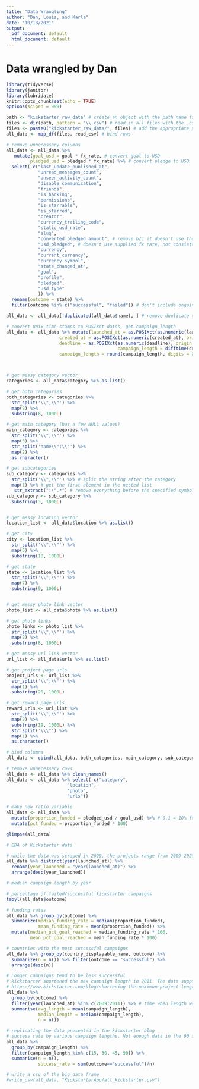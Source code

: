 ```yaml
---
title: "Data Wrangling"
author: "Dan, Louis, and Karla"
date: "10/13/2021"
output:
  pdf_document: default
  html_document: default
---
```


# Data wrangled by Dan

```r
library(tidyverse)
library(janitor)
library(lubridate)
knitr::opts_chunk$set(echo = TRUE)
options(scipen = 999)
```

```r
path <- "kickstarter_raw_data" # create an object with the path name for a folder of csv files
files <- dir(path, pattern = "\\.csv") # read in all files with the .csv extension
files <- paste0("kickstarter_raw_data/", files) # add the appropriate path name
all_data <- map_df(files, read_csv) # bind rows
```

```r
# remove unnecessary columns
all_data <- all_data %>% 
   mutate(goal_usd = goal * fx_rate, # convert goal to USD
         pledged_usd = pledged * fx_rate) %>% # convert pledge to USD
  select(-c("last_update_published_at", 
            "unread_messages_count", 
            "unseen_activity_count",
            "disable_communication",
            "friends",
            "is_backing",
            "permissions",
            "is_starrable",
            "is_starred",
            "creator",
            "currency_trailing_code",
            "static_usd_rate",
            "slug",
            "converted_pledged_amount", # remove b/c it doesn't use the supplied fx rate, not consistent
            "usd_pledged", # doesn't use supplied fx rate, not consistent
            "currency",
            "current_currency",
            "currency_symbol",
            "state_changed_at",
            "goal",
            "profile",
            "pledged",
            "usd_type"
            )) %>% 
  rename(outcome = state) %>%
  filter(outcome %in% c("successful", "failed")) # don't include ongoing, suspended, or canceled campaigns  

all_data <- all_data[!duplicated(all_data$name), ] # remove duplicate companies 

# convert Unix time stamps to POSIXct dates, get campaign_length
all_data <- all_data %>% mutate(launched_at = as.POSIXct(as.numeric(launched_at), origin = "1970-01-01"),
                    created_at = as.POSIXct(as.numeric(created_at), origin = "1970-01-01"),
                    deadline = as.POSIXct(as.numeric(deadline), origin = "1970-01-01"),
                                          campaign_length = difftime(deadline,launched_at, units = "days"),
                    campaign_length = round(campaign_length, digits = 0)) # remove decimals from days



# get messy category vector
categories <- all_data$category %>% as.list()

# get both categories
both_categories <- categories %>% 
  str_split('\\",\\"') %>% 
  map(2) %>%
  substring(8, 1000L)

# get main category (has a few NULL values)
main_category <- categories %>% 
  str_split('\\",\\"') %>% 
  map(3) %>%
  str_split('name\\":\\"') %>%
  map(2) %>% 
  as.character()

# get subcategories
sub_category <- categories %>% 
  str_split('\\",\\"') %>% # split the string after the category
  map(1) %>% # get the first element in the nested list 
   str_extract(":\".*") # remove everything before the specified symbols
sub_category <- sub_category %>%
  substring(3, 1000L) 


# get messy location vector
location_list <- all_data$location %>% as.list()

# get city 
city <- location_list %>%
  str_split('\\",\\"') %>%
  map(5) %>%
  substring(18, 1000L)

# get state
state <- location_list %>%
  str_split('\\",\\"') %>%
  map(7) %>%
  substring(9, 1000L)


# get messy photo link vector
photo_list <- all_data$photo %>% as.list()

# get photo links
photo_links <- photo_list %>% 
  str_split('\\",\\"') %>% 
  map(2) %>%
  substring(8, 1000L)

# get messy url link vector
url_list <- all_data$urls %>% as.list()

# get project page urls
project_urls <- url_list %>%
  str_split('\\",\\"') %>%
  map(1) %>%
  substring(20, 1000L)

# get reward page urls
reward_urls <- url_list %>%
  str_split('\\",\\"') %>%
  map(2) %>%
  substring(19, 1000L) %>%
  str_split('\\\"') %>%
  map(1) %>%
  as.character()

# bind columns
all_data <- cbind(all_data, both_categories, main_category, sub_category, city, state, photo_links, project_urls, reward_urls)

# remove unnecessary rows
all_data <- all_data %>% clean_names()
all_data <- all_data %>% select(-c("category",
                       "location",
                       "photo",
                       "urls"))

# make new ratio variable
all_data <- all_data %>%
  mutate(proportion_funded = pledged_usd / goal_usd) %>% # 0.1 = 10% funded, 2 = 200% funded
  mutate(pct_funded = proportion_funded * 100)

glimpse(all_data)
```

```r
# EDA of Kickstarter data

# while the data was scraped in 2020, the projects range from 2009-2020
all_data %>% distinct(year(launched_at)) %>% 
  rename(year_launched = "year(launched_at)") %>%
  arrange(desc(year_launched))

# median campaign length by year
```

```r
# percentage of failed/successful kickstarter campaigns
tabyl(all_data$outcome)

# funding rates
all_data %>% group_by(outcome) %>%
  summarize(median_funding_rate = median(proportion_funded),
            mean_funding_rate = mean(proportion_funded)) %>%
  mutate(median_pct_goal_reached = median_funding_rate * 100,
         mean_pct_goal_reached = mean_funding_rate * 100)

# countries with the most successful campaigns 
all_data %>% group_by(country_displayable_name, outcome) %>%
  summarize(n = n()) %>% filter(outcome == "successful") %>%
  arrange(desc(n))

# Longer campaigns tend to be less successful
# kickstarter shortened the max campaign length in 2011. The data supports their decision
# https://www.kickstarter.com/blog/shortening-the-maximum-project-length
all_data %>%
  group_by(outcome) %>%
  filter(year(launched_at) %in% c(2009:2011)) %>% # time when length was capped at 90 days
  summarise(avg_length = mean(campaign_length),
            median_length = median(campaign_length),
            n = n())

# replicating the data presented in the kickstarter blog
# success rate by various campaign lengths. Not enough data in the 90 day category to compare to the kickstarter blog
all_data %>%
  group_by(campaign_length) %>%
  filter(campaign_length %in% c(15, 30, 45, 90)) %>%
  summarise(n = n(),
            success_rate = sum(outcome=="successful")/n)
```



```r
# write a csv of the big data frame
#write_csv(all_data, "KickstarterApp/all_kickstarter.csv")
```






